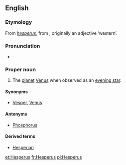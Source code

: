 {{also|hesperus}}
==English==
{{wikipedia|lang=en}}

===Etymology===
From {{etyl|la}} ''[[hesperus]]'', from {{etyl|grc}} {{term|ἕσπερος|tr=hesperos|lang=grc}}, originally an adjective ‘western’.

===Pronunciation===
* {{IPA|/ˈhɛspəɹəs/}}

===Proper noun===
{{en-proper noun}}

# The [[planet]] [[Venus]] when observed as an [[evening star]].

====Synonyms====
* [[Vesper]], [[Venus]]

====Antonyms====
* [[Phosphorus]]

====Derived terms====
* [[Hesperian]]

[[et:Hesperus]]
[[fr:Hesperus]]
[[pl:Hesperus]]